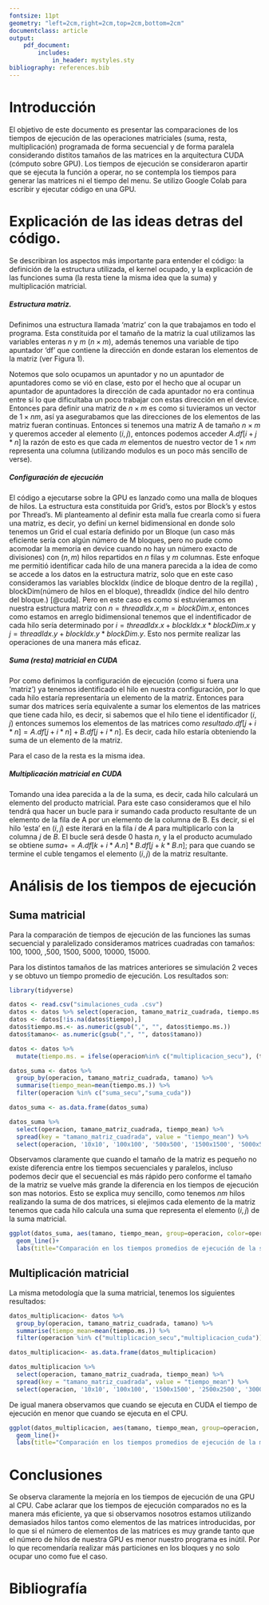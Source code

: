 ```yaml
---
fontsize: 11pt
geometry: "left=2cm,right=2cm,top=2cm,bottom=2cm"
documentclass: article
output:
    pdf_document:
        includes:
            in_header: mystyles.sty
bibliography: references.bib
---
```

\begin{table}[ht]
\centering
\begin{tabular}{c}
\textbf{Maestría en Computo Estadístico}\\
\textbf{Programación y análisis de algoritmos} \\
\textbf{Reporte Proyecto CUDA}\\
\today \\
\emph{Enrique Santibáñez Cortés}\\
\end{tabular}
\end{table}

# Introducción
El objetivo de este documento es presentar las comparaciones de los tiempos de ejecución de las operaciones matriciales (suma, resta, multiplicación) programada de forma secuencial y de forma
paralela considerando distitos tamaños de las matrices en la arquitectura CUDA (cómputo sobre GPU). Los tiempos de ejecución se consideraron apartir que se ejecuta la función a operar, no se contempla los tiempos para generar las matrices ni el tiempo del menu. Se utilizo Google Colab para escribir y ejecutar código en una GPU. 

# Explicación de las ideas detras del código.
Se describiran los aspectos más importante para entender el código: la definición de la estructura utilizada, el kernel ocupado, y la explicación de las funciones suma (la resta tiene la misma idea que la suma) y multiplicación matricial. 

##### Estructura matriz.
Definimos una estructura llamada 'matriz' con la que trabajamos en todo el programa. Esta constituida por el tamaño de la matriz la cual utilizamos las variables enteras $n$ y $m$ ($n\times m$), además tenemos una variable de tipo apuntador 'df' que contiene la dirección en donde estaran los elementos de la matriz (ver Figura 1).
\begin{figure}[H]
\centering \label{estrucuta}
\includegraphics{estructura.png}
\caption{Estructura matriz.}
\end{figure}
Notemos que solo ocupamos un apuntador y no un apuntador de apuntadores como se vió en clase, esto por el hecho que al ocupar un apuntador de apuntadores la dirección de cada apuntador no era continua entre sí lo que dificultaba un poco trabajar con estas dirección en el device. Entonces para definir una matriz de $n\times m$ es como si tuvieramos un vector de $1\times nm$, así ya asegurabamos que las direcciones de los elementos de las matriz fueran continuas. Entonces si tenemos una matriz A de tamaño $n\times m$ y queremos acceder al elemento $(i,j)$, entonces podemos acceder $A.df[i+j*n]$ la razón de esto es que cada $m$ elementos de nuestro vector de $1\times nm$ representa una columna (utilizando modulos es un poco más sencillo de verse). 

##### Configuración de ejecución
El código a ejecutarse sobre la GPU es lanzado como una malla de bloques de hilos. La estructura esta constituida por Grid's, estos por Block's y estos por Thread's. Mi planteamento al definir esta malla fue crearla como si fuera una matriz, es decir, yo definí un kernel bidimensional en donde solo tenemos un Grid el cual estaría definido por un Bloque (un caso más eficiente sería con algún número de M bloques, pero no pude como acomodar la memoria en device cuando no hay un número exacto de divisiones) con $(n, m)$ hilos repartidos en $n$ filas y $m$ columnas. Este enfoque me permitió identificar cada hilo de una manera parecida a la idea de como se accede a los datos en la estructura matriz, solo que en este caso consideramos las variables blockIdx (índice de bloque dentro de la regilla) , blockDim(número de hilos en el bloque), threadIdx (índice del hilo dentro del bloque.) [@cuda]. Pero en este caso es como si estuvieramos en nuestra estructura matriz con $n= threadIdx.x, m=blockDim.x$, entonces como estamos en arreglo bidimensional tenemos que el indentificador de cada hilo sería determinado por $i=threadIdx.x + blockIdx.x*blockDim.x$ y $j=threadIdx.y + blockIdx.y*blockDim.y$. Esto nos permite realizar las operaciones de una manera más eficaz.

##### Suma (resta) matricial en CUDA
Por como definimos la configuración de ejecución (como si fuera una 'matriz') ya tenemos identificado el hilo en nuestra configuración, por lo que cada hilo estaría representaría un elemento de la matriz. Entonces para sumar dos matrices sería equivalente a sumar los elementos de las matrices que tiene cada hilo, es decir, si sabemos que el hilo tiene el identificador $(i,j)$ entonces sumemos los elementos de las matrices como $resultado.df[j+i*n]=A.df[j+i*n]+B.df[j+i*n].$ Es decir, cada hilo estaría obteniendo la suma de un elemento de la matriz.  

Para el caso de la resta es la misma idea.

##### Multiplicación matricial en CUDA
Tomando una idea parecida a la de la suma, es decir, cada hilo calculará un elemento del producto matricial. Para este caso consideramos que el hilo tendrá qua hacer un bucle para ir sumando cada producto resultante de un elemento de la fila de A por un elemento de la columna de B. Es decir, si el hilo 'esta' en $(i,j)$ este iterará en la fila $i$ de $A$ para multiplicarlo con la columna $j$ de $B$. El bucle será desde 0 hasta $n$, y la el producto acumulado se obtiene $suma += A.df[k+i * A.n] * B.df[j + k * B.n];$ para que cuando se termine el cuble tengamos el elemento $(i,j)$ de la matriz resultante.


# Análisis de los tiempos de ejecución
## Suma matricial
Para la comparación de tiempos de ejecución de las funciones las sumas secuencial y paralelizado consideramos matrices cuadradas con tamaños: 100, 1000, ,500, 1500, 5000, 10000, 15000. 

Para los distintos tamaños de las matrices anteriores se simulación 2 veces y se obtuvo un tiempo promedio de ejecución. Los resultados son: 
```r
library(tidyverse)

datos <- read.csv("simulaciones_cuda .csv")
datos <- datos %>% select(operacion, tamano_matriz_cuadrada, tiempo.ms.,tamano)
datos <- datos[!is.na(datos$tiempo),]
datos$tiempo.ms.<- as.numeric(gsub(",", "", datos$tiempo.ms.))
datos$tamano<- as.numeric(gsub(",", "", datos$tamano))

datos <- datos %>%
  mutate(tiempo.ms. = ifelse(operacion%in% c("multiplicacion_secu"), (tiempo.ms.)/1000, tiempo.ms.))

datos_suma <- datos %>% 
  group_by(operacion, tamano_matriz_cuadrada, tamano) %>%
  summarise(tiempo_mean=mean(tiempo.ms.)) %>%
  filter(operacion %in% c("suma_secu","suma_cuda"))

datos_suma <- as.data.frame(datos_suma)

datos_suma %>% 
  select(operacion, tamano_matriz_cuadrada, tiempo_mean) %>%
  spread(key = "tamano_matriz_cuadrada", value = "tiempo_mean") %>% 
  select(operacion, '10x10', '100x100', '500x500', '1500x1500', '5000x5000', '10000x10000', '15000x15000')
```

Observamos claramente que cuando el tamaño de la matriz es pequeño no existe diferencia entre los tiempos secuenciales y paralelos, incluso podemos decir que el secuencial es más rápido pero conforme el tamaño de la matriz se vuelve más grande la diferencia en los tiempos de ejecución son mas notorios. Esto se explica muy sencillo, como tenemos $nm$ hilos realizando la suma de dos matrices, si elejimos cada elemento de la matriz tenemos que cada hilo calcula una suma que representa el elemento $(i,j)$ de la suma matricial.

```r
ggplot(datos_suma, aes(tamano, tiempo_mean, group=operacion, color=operacion))+
  geom_line()+
  labs(title="Comparación en los tiempos promedios de ejecución de la suma.")
```

## Multiplicación matricial
La misma metodología que la suma matricial, tenemos los siguientes resultados:
```r
datos_multiplicacion<- datos %>% 
  group_by(operacion, tamano_matriz_cuadrada, tamano) %>%
  summarise(tiempo_mean=mean(tiempo.ms.)) %>%
  filter(operacion %in% c("multiplicacion_secu","multiplicacion_cuda"))

datos_multiplicacion<- as.data.frame(datos_multiplicacion)

datos_multiplicacion %>% 
  select(operacion, tamano_matriz_cuadrada, tiempo_mean) %>%
  spread(key = "tamano_matriz_cuadrada", value = "tiempo_mean") %>% 
  select(operacion, '10x10', '100x100', '1500x1500', '2500x2500', '3000x3000')
```
De igual manera observamos que cuando se ejecuta en CUDA el tiempo de ejecución en menor que cuando se ejecuta en el CPU.
```r
ggplot(datos_multiplicacion, aes(tamano, tiempo_mean, group=operacion, color=operacion))+
  geom_line()+
  labs(title="Comparación en los tiempos promedios de ejecución de la multiplicación.")
```

# Conclusiones
Se observa claramente la mejoría en los tiempos de ejecución de una GPU al CPU. Cabe aclarar que los tiempos de ejecución comparados no es la manera más eficiente, ya que si observamos nosotros estamos utilizando demasiados hilos tantos como elementos de las matrices introducidas, por lo que si el número de elementos de las matrices es muy grande tanto que el número de hilos de nuestra GPU es menor nuestro programa es inútil. Por lo que recomendaría realizar más particiones en los bloques y no solo ocupar uno como fue el caso.


# Bibliografía



